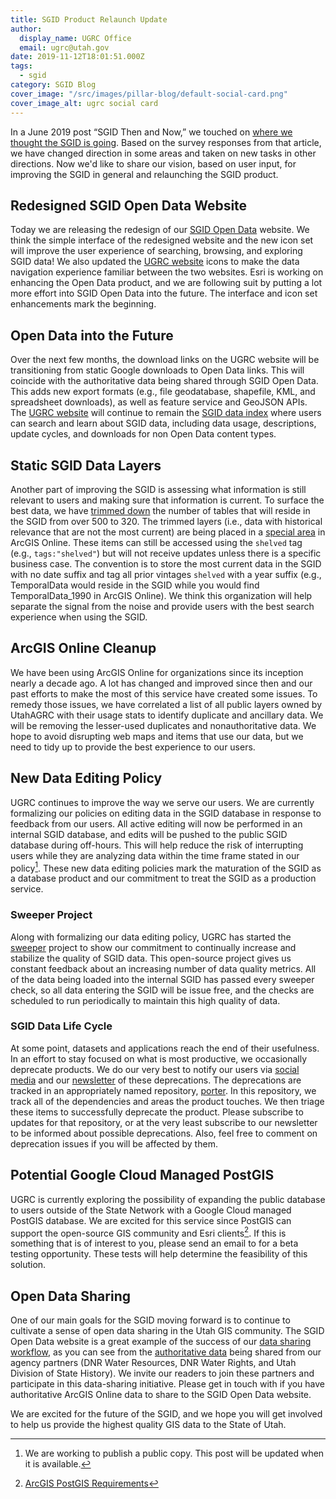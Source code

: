 ```yaml
---
title: SGID Product Relaunch Update
author:
  display_name: UGRC Office
  email: ugrc@utah.gov
date: 2019-11-12T18:01:51.000Z
tags:
  - sgid
category: SGID Blog
cover_image: "/src/images/pillar-blog/default-social-card.png"
cover_image_alt: ugrc social card
---
```



In a June 2019 post “SGID Then and Now,” we touched on [where we thought the SGID is going](/blog/2019-06-11-sgid-then-and-now#where-is-the-sgid-going). Based on the survey responses from that article, we have changed direction in some areas and taken on new tasks in other directions. Now we'd like to share our vision, based on user input, for improving the SGID in general and relaunching the SGID product.

## Redesigned SGID Open Data Website

Today we are releasing the redesign of our [SGID Open Data](https://opendata.gis.utah.gov/) website. We think the simple interface of the redesigned website and the new icon set will improve the user experience of searching, browsing, and exploring SGID data! We also updated the [UGRC website](/products/sgid) icons to make the data navigation experience familiar between the two websites. Esri is working on enhancing the Open Data product, and we are following suit by putting a lot more effort into SGID Open Data into the future. The interface and icon set enhancements mark the beginning.

## Open Data into the Future

Over the next few months, the download links on the UGRC website will be transitioning from static Google downloads to Open Data links. This will coincide with the authoritative data being shared through SGID Open Data. This adds new export formats (e.g., file geodatabase, shapefile, KML, and spreadsheet downloads), as well as feature service and GeoJSON APIs. The [UGRC website](/) will continue to remain the [SGID data index](/products/sgid/sgid-index) where users can search and learn about SGID data, including data usage, descriptions, update cycles, and downloads for non Open Data content types.

## Static SGID Data Layers

Another part of improving the SGID is assessing what information is still relevant to users and making sure that information is current. To surface the best data, we have [trimmed down](https://docs.google.com/spreadsheets/d/1FNCvSQxgQbFG--k3ZapscsTapbrxtSGlKqMcMLCsTYs/edit#gid=0) the number of tables that will reside in the SGID from over 500 to 320. The trimmed layers (i.e., data with historical relevance that are not the most current) are being placed in a [special area](https://utah.maps.arcgis.com/home/search.html?t=content&q=tags%3A%22shelved%22) in ArcGIS Online. These items can still be accessed using the `shelved` tag (e.g., `tags:"shelved"`) but will not receive updates unless there is a specific business case. The convention is to store the most current data in the SGID with no date suffix and tag all prior vintages `shelved` with a year suffix (e.g., TemporalData would reside in the SGID while you would find TemporalData_1990 in ArcGIS Online). We think this organization will help separate the signal from the noise and provide users with the best search experience when using the SGID.

## ArcGIS Online Cleanup

We have been using ArcGIS Online for organizations since its inception nearly a decade ago. A lot has changed and improved since then and our past efforts to make the most of this service have created some issues. To remedy those issues, we have correlated a list of all public layers owned by UtahAGRC with their usage stats to identify duplicate and ancillary data. We will be removing the lesser-used duplicates and nonauthoritative data. We hope to avoid disrupting web maps and items that use our data, but we need to tidy up to provide the best experience to our users.

## New Data Editing Policy

UGRC continues to improve the way we serve our users. We are currently formalizing our policies on editing data in the SGID database in response to feedback from our users. All active editing will now be performed in an internal SGID database, and edits will be pushed to the public SGID database during off-hours. This will help reduce the risk of interrupting users while they are analyzing data within the time frame stated in our policy[^policy-link]. These new data editing policies mark the maturation of the SGID as a database product and our commitment to treat the SGID as a production service.

### Sweeper Project

Along with formalizing our data editing policy, UGRC has started the [sweeper](https://github.com/agrc/sweeper) project to show our commitment to continually increase and stabilize the quality of SGID data. This open-source project gives us constant feedback about an increasing number of data quality metrics. All of the data being loaded into the internal SGID has passed every sweeper check, so all data entering the SGID will be issue free, and the checks are scheduled to run periodically to maintain this high quality of data.

### SGID Data Life Cycle

At some point, datasets and applications reach the end of their usefulness. In an effort to stay focused on what is most productive, we occasionally deprecate products. We do our very best to notify our users via [social media](https://twitter.com/MapUtah) and our [newsletter](https://cdn.forms-content.sg-form.com/61e82d28-f0d5-11ec-847c-a26809937a38) of these deprecations. The deprecations are tracked in an appropriately named repository, [porter](https://github.com/agrc/porter). In this repository, we track all of the dependencies and areas the product touches. We then triage these items to successfully deprecate the product. Please subscribe to updates for that repository, or at the very least subscribe to our newsletter to be informed about possible deprecations. Also, feel free to comment on deprecation issues if you will be affected by them.

## Potential Google Cloud Managed PostGIS

UGRC is currently exploring the possibility of expanding the public database to users outside of the State Network with a Google Cloud managed PostGIS database. We are excited for this service since PostGIS can support the open-source GIS community and Esri clients[^esri-requirements]. If this is something that is of interest to you, please send an email to <Contacts inline subject="PostGIS Beta Opportunity" contactKey='webapi' /> for a beta testing opportunity. These tests will help determine the feasibility of this solution.

## Open Data Sharing

One of our main goals for the SGID moving forward is to continue to cultivate a sense of open data sharing in the Utah GIS community. The SGID Open Data website is a great example of the success of our [data sharing workflow](/documentation/sgid/sharing), as you can see from the [authoritative data](https://opendata.gis.utah.gov/search?source=utah%20dnr%20online%20maps%2Cutah%20division%20of%20water%20resources) being shared from our agency partners (DNR Water Resources, DNR Water Rights, and Utah Division of State History). We invite our readers to join these partners and participate in this data-sharing initiative. Please get in touch with <Contacts inline subject={frontmatter.title} contactKey='sgid' /> if you have authoritative ArcGIS Online data to share to the SGID Open Data website.

We are excited for the future of the SGID, and we hope you will get involved to help us provide the highest quality GIS data to the State of Utah.

[^policy-link]: We are working to publish a public copy. This post will be updated when it is available.
[^esri-requirements]: [ArcGIS PostGIS Requirements](https://pro.arcgis.com/en/pro-app/help/data/geodatabases/manage-postgresql/database-requirements-postgresql.htm)
